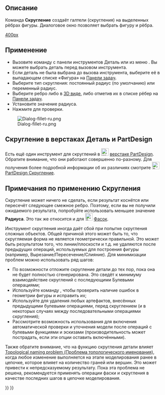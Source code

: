 <languages/>

{{Docnav/ru
|[[Part_Scale/ru|Масштабировать]]
|[[Part_Chamfer/ru|Фаска]]
|[[Part_Workbench/ru|Деталь]]
|IconL=Part_Scale.svg
|IconR=Part_Chamfer.svg
|IconC=Workbench_Part.svg
}}

{{GuiCommand/ru
|Name=Part_Fillet
|Name/ru=Скругление
|MenuLocation=Деталь → Скругление...
|Workbenches=[[Part_Workbench/ru|Деталь]]
|SeeAlso=[[Part_Chamfer/ru|Фаска]]
}}

<span id="Description"></span>
== Описание ==

Команда '''Скругление''' создаёт галтели (скругления) на выделенных рёбрах фигуры. Диалоговое окно позволяет выбрать фигуру и рёбра.

[[image:Part_fillet_plate.PNG|400px]]
{{Caption|Plate with filleted corners}}

<span id="Usage"></span>
== Применение ==

* Вызовите команду с панели инструментов Деталь или из меню {{MenuCommand|Деталь → Скругление...}}. Вы можете выбрать деталь перед вызовом инструмента.
* Если деталь не была выбрана до вызова инструмента, выберите её в выпадающем списке «Фигура» на [[Task_panel/ru|Панели задач]].
* Выберите тип скругления: постоянный радиус (по умолчанию) или переменный радиус.
* Выберите ребро либо в [[3D_view/ru|3D виде]], либо отметив их в списке рёбер на [[Task_panel/ru|Панели задач]].
* Установите значение радиуса.
* Нажмите {{Button|OK}} для проверки.

[[Image:Dialog-fillet-ru.png]]

<span id="Part_Fillet_VS._PartDesign_Fillet"></span>
== Скругление в верстаках Деталь и PartDesign ==

Есть ещё один инструмент для скруглений в [[Image:Workbench_PartDesign.svg|24px|link=PartDesign_Workbench]] [[PartDesign_Workbench/ru|верстаке PartDesign]]. Обратите внимание, что они работают совершенно по-разному. Для получения более подробной информации об их различиях смотрите [[Image:PartDesign_Fillet.svg|24px|link=PartDesign_Fillet]] [[PartDesign_Fillet/ru|PartDesign Скругление]].

<span id="Notes_on_application_of_Part_Fillet"></span>
== Примечания по применению Скругления ==

Скругление может ничего не сделать, если результат коснётся или пересечёт следующее смежное ребро. Поэтому, если вы не получили ожидаемого результата, попробуйте использовать меньшее значение '''Радиуса'''. Это так же относится и для [[Image:Part_Chamfer.svg|24px]] [[Part_Chamfer/ru|Фасок]].

Инструмент скругления иногда даёт сбой при попытке скругления сложных объектов. 
Общей причиной этого может быть то, что скругляемая форма не является геометрически правильной. Это может быть результатом того, что линии/плоскости и т.д. не удаляются после предыдущих операций, используемых для построения фигуры (например, Вырезание/Пересечение/Слияние). Для минимизации проблем можно использовать ряд шагов:
* По возможности отложите скругление детали до тех пор, пока она не будет полностью сгенерирована. Это сведёт к минимуму взаимодействие скруглений с последующими Булевыми операциями;
* Используйте команду {{MenuCommand|Деталь → Проверка Геометрии}}, чтобы проверить наличие ошибок в геометрии фигуры и исправить их;
* Используйте {{MenuCommand|Деталь → Создать копию → Улучшить форму}} для удаления любых артефактов, внесённых предыдущими булевыми операциями, перед скруглением (и в некоторых случаях между последовательными операциями скругления);
* Рассмотрите возможность использования {{MenuCommand|Правка → Настройки → Part/PartDesign}} для включения автоматической проверки и уточнения модели после операций с булевыми функциями и эскизами (производительность может пострадать, если эти опции оставить включёнными). 

Также обратите внимание, что на функцию скругления детали влияет [[Topological_naming_problem/ru|Topological naming problem (Проблема топологического именования)]], когда любое изменение выполняется на этапе моделирования ранее в цепочке, которое влияет на количество граней или вершин. Это может привести к непредсказуемому результату. Пока эта проблема не решена, рекомендуется применять операции фаски и скругления в качестве последних шагов в цепочке моделирования.


{{Docnav/ru
|[[Part_Scale/ru|Масштабировать]]
|[[Part_Chamfer/ru|Фаска]]
|[[Part_Workbench/ru|Деталь]]
|IconL=Part_Scale.svg
|IconR=Part_Chamfer.svg
|IconC=Workbench_Part.svg
}}

{{Part_Tools_navi{{#translation:}}}}
{{Userdocnavi{{#translation:}}}}